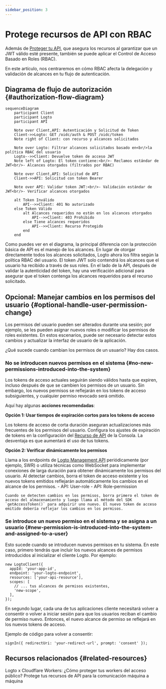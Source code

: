 ```yaml
---
sidebar_position: 3
---
```


# Protege recursos de API con RBAC

Además de [Proteger tu API](/authorization/api-resources/protect-your-api), que asegura los recursos al garantizar que un JWT válido esté presente, también se puede aplicar el Control de Acceso Basado en Roles (RBAC).

En este artículo, nos centraremos en cómo RBAC afecta la delegación y validación de alcances en tu flujo de autenticación.

## Diagrama de flujo de autorización \{#authorization-flow-diagram}

```mermaid
sequenceDiagram
    participant Client
    participant Logto
    participant API

    Note over Client,API: Autenticación y Solicitud de Token
    Client->>Logto: GET /oidc/auth & POST /oidc/token
    Note right of Client: con recurso y alcances solicitados

    Note over Logto: Filtrar alcances solicitados basado en<br/>la política RBAC del usuario
    Logto-->>Client: Devuelve token de acceso JWT
    Note left of Logto: El token contiene:<br/>- Reclamos estándar de JWT<br/>- Alcances otorgados (filtrados por RBAC)

    Note over Client,API: Solicitud de API
    Client->>API: Solicitud con token Bearer

    Note over API: Validar token JWT:<br/>- Validación estándar de JWT<br/>- Verificar alcances otorgados

    alt Token Inválido
        API-->>Client: 401 No autorizado
    else Token Válido
        alt Alcances requeridos no están en los alcances otorgados
            API-->>Client: 403 Prohibido
        else Tiene alcances requeridos
            API-->>Client: Recurso Protegido
        end
    end
```

Como puedes ver en el diagrama, la principal diferencia con la protección básica de API es el manejo de los alcances. En lugar de otorgar directamente todos los alcances solicitados, Logto ahora los filtra según la política RBAC del usuario. El token JWT solo contendrá los alcances que el usuario ha recibido a través de sus roles. En el lado de la API, después de validar la autenticidad del token, hay una verificación adicional para asegurar que el token contenga los alcances requeridos para el recurso solicitado.

## Opcional: Manejar cambios en los permisos del usuario \{#optional-handle-user-permission-change}

Los permisos del usuario pueden ser alterados durante una sesión; por ejemplo, se les pueden asignar nuevos roles o modificar los permisos de roles existentes. En estos escenarios, puede ser necesario detectar estos cambios y actualizar la interfaz de usuario de la aplicación.

¿Qué sucede cuando cambian los permisos de un usuario? Hay dos casos.

### No se introducen nuevos permisos en el sistema \{#no-new-permissions-introduced-into-the-system}

Los tokens de acceso actuales seguirán siendo válidos hasta que expiren, incluso después de que se cambien los permisos de un usuario. Sin embargo, los nuevos permisos se reflejarán en los tokens de acceso subsiguientes, y cualquier permiso revocado será omitido.

Aquí hay algunas **acciones recomendadas**:

**Opción 1: Usar tiempos de expiración cortos para los tokens de acceso**

Los tokens de acceso de corta duración aseguran actualizaciones más frecuentes de los permisos del usuario. Configura los ajustes de expiración de tokens en la configuración del [Recurso de API](/authorization/api-resources/#logto-api-resource-schema) de la Consola. La desventaja es que aumentará el uso de tus tokens.

**Opción 2: Verificar dinámicamente los permisos**

Llama a los endpoints de [Logto Management API](/integrate-logto/interact-with-management-api) periódicamente (por ejemplo, SWR) o utiliza técnicas como WebSocket para implementar conexiones de larga duración para obtener dinámicamente los permisos del usuario. Al detectar cambios, borra el token de acceso existente y los nuevos tokens emitidos reflejarán automáticamente los cambios en el alcance de los permisos. - API: User-role - API: Role-permission

    Cuando se detecten cambios en los permisos, borra primero el token de acceso del almacenamiento y luego llama al método del SDK `getAccessToken()` para adquirir uno nuevo. El nuevo token de acceso emitido debería reflejar los cambios en los permisos.

### Se introduce un nuevo permiso en el sistema y se asigna a un usuario \{#new-permission-is-introduced-into-the-system-and-assigned-to-a-user}

Esto sucede cuando se introducen nuevos permisos en tu sistema. En este caso, primero tendrás que incluir los nuevos alcances de permisos introducidos al inicializar el cliente Logto. Por ejemplo:

```tsx
new LogtoClient({
  appId: 'your-app-id',
  endpoint: 'your-logto-endpoint',
  resources: ['your-api-resource'],
  scopes: [
    // ... tus alcances de permisos existentes,
    'new-scope',
  ],
});
```

En segundo lugar, cada una de tus aplicaciones cliente necesitará volver a consentir o volver a iniciar sesión para que los usuarios reciban el cambio de permiso nuevo. Entonces, el nuevo alcance de permiso se reflejará en los nuevos tokens de acceso.

Ejemplo de código para volver a consentir:

```tsx
signIn({ redirectUri: 'your-redirect-url', prompt: 'consent' });
```

## Recursos relacionados \{#related-resources}

<Url href="https://blog.logto.io/logto-x-cloudflare-workers">
  Logto x Cloudflare Workers: ¿Cómo proteger tus workers del acceso público?
</Url>

<Url href="https://blog.logto.io/secure-api-for-machine-to-machine">
  Protege tus recursos de API para la comunicación máquina a máquina
</Url>
